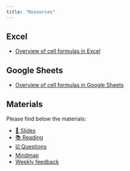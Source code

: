 ```yaml
---
title: "Resources"
---
```


## Excel 

- [Overview of cell formulas in Excel](https://support.microsoft.com/en-au/office/overview-of-formulas-in-excel-ecfdc708-9162-49e8-b993-c311f47ca173)


## Google Sheets

- [Overview of cell formulas in Google Sheets](https://support.google.com/docs/table/25273?hl=en)


## Materials

Please find below the materials:

- [📑 Slides](https://github.com/kirenz/lab-template/slides/slides.html)
- [📚 Reading]()
- [☑️ Questions]()
- [Mindmap]()
- [Weekly feedback]()